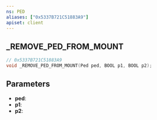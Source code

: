 ```yaml
---
ns: PED
aliases: ["0x5337B721C51883A9"]
apiset: client
---
```

## _REMOVE_PED_FROM_MOUNT

```c
// 0x5337B721C51883A9
void _REMOVE_PED_FROM_MOUNT(Ped ped, BOOL p1, BOOL p2);
```


## Parameters
* **ped**:
* **p1**:
* **p2**: